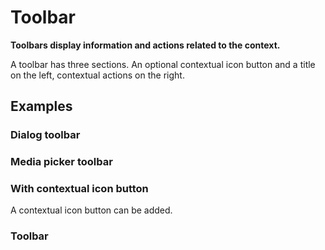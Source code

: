 # Toolbar

**Toolbars display information and actions related to the context.**

<DemoBlock demo="default" />

A toolbar has three sections. An optional contextual icon button and a title on the left, contextual actions on the right.

## Examples

### Dialog toolbar

<DemoBlock demo="dialog" />

### Media picker toolbar

<DemoBlock demo="media-picker" />

### With contextual icon button

A contextual icon button can be added.

<DemoBlock demo="back" />

### Toolbar

<PropTable component="Thumbnail" />

